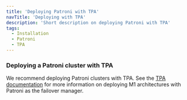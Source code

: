 ```yaml
---
title: 'Deploying Patroni with TPA'
navTitle: 'Deploying with TPA'
description: 'Short description on deploying Patroni with TPA'
tags:
  - Installation
  - Patroni
  - TPA
---
```


### Deploying a Patroni cluster with TPA

We recommend deploying Patroni clusters with TPA. See the [TPA documentation](https://www.enterprisedb.com/docs/tpa/latest/) for more information on deploying M1 architectures with Patroni as the failover manager.
